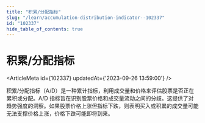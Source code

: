 ```yaml
---
title: "积累/分配指标"
slug: "/learn/accumulation-distribution-indicator--102337"
id: "102337"
hide_table_of_contents: true
---
```



# 积累/分配指标

<ArticleMeta id={102337} updatedAt={'2023-09-26 13:59:00'} />
<div className='border-solid border-b border-t-0 my-4 border-[var(--ifm-color-gray-300)]' />

积累/分配指标（A/D）是一种累计指标，利用成交量和价格来评估股票是否正在累积或分配。A/D 指标旨在识别股票价格和成交量流动之间的分歧。这提供了对趋势强度的洞察。如果股票价格上涨但指标下跌，则表明买入或积累的成交量可能无法支撑价格上涨，价格下跌可能即将到来。
